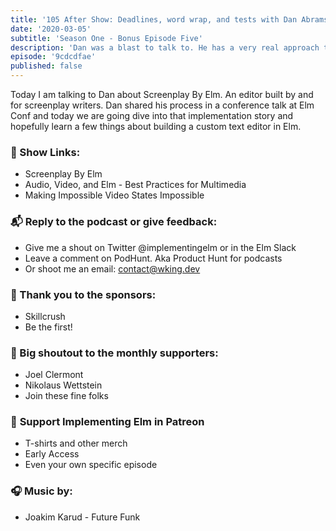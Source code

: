 ```yaml
---
title: '105 After Show: Deadlines, word wrap, and tests with Dan Abrams'
date: '2020-03-05'
subtitle: 'Season One - Bonus Episode Five'
description: 'Dan was a blast to talk to. He has a very real approach to development and hearing him talk about how "If I can do this anyone can" will give anyone the permission to shoot for that project you feel you cannot do.'
episode: '9cdcdfae'
published: false
---
```


Today I am talking to Dan about Screenplay By Elm. An editor built by and for screenplay writers. Dan shared his process in a conference talk at Elm Conf and today we are going dive into that implementation story and hopefully learn a few things about building a custom text editor in Elm.

### <span className="pr-2">🔗</span> Show Links:

- <Link className="link" to="https://www.youtube.com/watch?v=hdBo1pZCfBo">Screenplay By Elm</Link>
- <Link className="link" to="https://www.youtube.com/watch?v=8jW58fXuuOk">Audio, Video, and Elm - Best Practices for Multimedia</Link>
- <Link className="link" to="https://www.youtube.com/watch?v=fvb1MjYQik8">Making Impossible Video States Impossible</Link>

### <span className="pr-2">📬</span> Reply to the podcast or give feedback:

- Give me a shout on Twitter <Link className="link" to="https://twitter.com/implementingelm">@implementingelm</Link> or in the <Link className="link" to="https://elmlang.herokuapp.com/">Elm Slack</Link>
- Leave a comment on <Link className="link" to="https://podhunt.app/">PodHunt</Link>. Aka Product Hunt for podcasts
- Or shoot me an email: contact@wking.dev

### <span className="pr-2">📣</span> Thank you to the sponsors:

- <Link className="link" to="https://skillcrush.com">
    Skillcrush
  </Link>
- <Link className="link" to="https://www.patreon.com/implementingelm">
    Be the first!
  </Link>

### <span className="pr-2">🙌</span> Big shoutout to the monthly supporters:

- <Link className="link" to="https://twitter.com/jclermont">
    Joel Clermont
  </Link>
- <Link className="link" to="https://github.com/ni-ko-o-kin">
    Nikolaus Wettstein
  </Link>
- <Link className="link" to="https://www.patreon.com/implementingelm">
    Join these fine folks
  </Link>

### <span className="pr-2">💸</span> <Link className="link" to="https://www.patreon.com/implementingelm">Support Implementing Elm in Patreon</Link>

- T-shirts and other merch
- Early Access
- Even your own specific episode

### <span className="pr-2">🎧</span> Music by:

- <Link className="link" to="https://www.youtube.com/watch?v=qK4bnwSl2rU">
    Joakim Karud - Future Funk
  </Link>
